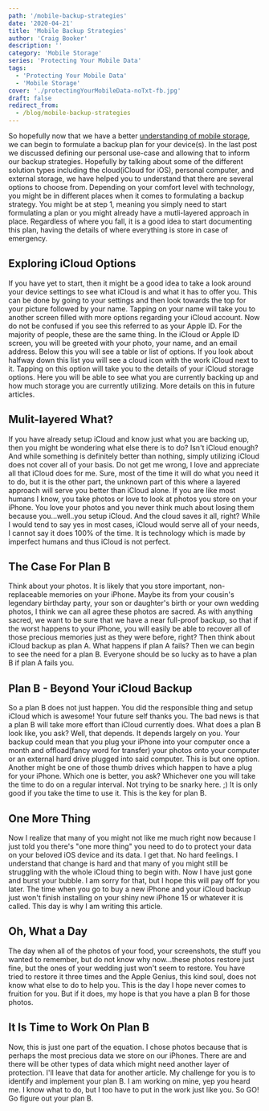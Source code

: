 ```yaml
---
path: '/mobile-backup-strategies'
date: '2020-04-21'
title: 'Mobile Backup Strategies'
author: 'Craig Booker'
description: ''
category: 'Mobile Storage'
series: 'Protecting Your Mobile Data'
tags:
  - 'Protecting Your Mobile Data'
  - 'Mobile Storage'
cover: './protectingYourMobileData-noTxt-fb.jpg'
draft: false
redirect_from:
  - /blog/mobile-backup-strategies
---
```


So hopefully now that we have a better [understanding of mobile storage](https://www.itech.plus/blog/understanding-mobile-storage/), we can begin to formulate a backup plan for your device(s). In the last post we discussed defining our personal use-case and allowing that to inform our backup strategies. Hopefully by talking about some of the different solution types including the cloud(iCloud for iOS), personal computer, and external storage, we have helped you to understand that there are several options to choose from. Depending on your comfort level with technology, you might be in different places when it comes to formulating a backup strategy. You might be at step 1, meaning you simply need to start formulating a plan or you might already have a mutli-layered approach in place. Regardless of where you fall, it is a good idea to start documenting this plan, having the details of where everything is store in case of emergency.

## Exploring iCloud Options

If you have yet to start, then it might be a good idea to take a look around your device settings to see what iCloud is and what it has to offer you. This can be done by going to your settings and then look towards the top for your picture followed by your name. Tapping on your name will take you to another screen filled with more options regarding your iCloud account. Now do not be confused if you see this referred to as your Apple ID. For the majority of people, these are the same thing. In the iCloud or Apple ID screen, you will be greeted with your photo, your name, and an email address. Below this you will see a table or list of options. If you look about halfway down this list you will see a cloud icon with the work iCloud next to it. Tapping on this option will take you to the details of your iCloud storage options. Here you will be able to see what you are currently backing up and how much storage you are currently utilizing. More details on this in future articles.

## Mulit-layered What?

If you have already setup iCloud and know just what you are backing up, then you might be wondering what else there is to do? Isn't iCloud enough? And while something is definitely better than nothing, simply utilizing iCloud does not cover all of your basis. Do not get me wrong, I love and appreciate all that iCloud does for me. Sure, most of the time it will do what you need it to do, but it is the other part, the unknown part of this where a layered approach will serve you better than iCloud alone. If you are like most humans I know, you take photos or love to look at photos you store on your iPhone. You love your photos and you never think much about losing them because you...well..you setup iCloud. And the cloud saves it all, right?
While I would tend to say yes in most cases, iCloud would serve all of your needs, I cannot say it does 100% of the time. It is technology which is made by imperfect humans and thus iCloud is not perfect.

## The Case For Plan B

Think about your photos. It is likely that you store important, non-replaceable memories on your iPhone. Maybe its from your cousin's legendary birthday party, your son or daughter's birth or your own wedding photos, I think we can all agree these photos are sacred. As with anything sacred, we want to be sure that we have a near full-proof backup, so that if the worst happens to your iPhone, you will easily be able to recover all of those precious memories just as they were before, right? Then think about iCloud backup as plan A. What happens if plan A fails? Then we can begin to see the need for a plan B. Everyone should be so lucky as to have a plan B if plan A fails you.

## Plan B - Beyond Your iCloud Backup

So a plan B does not just happen. You did the responsible thing and setup iCloud which is awesome! Your future self thanks you. The bad news is that a plan B will take more effort than iCloud currently does. What does a plan B look like, you ask? Well, that depends. It depends largely on you. Your backup could mean that you plug your iPhone into your computer once a month and offload(fancy word for transfer) your photos onto your computer or an external hard drive plugged into said computer. This is but one option. Another might be one of those thumb drives which happen to have a plug for your iPhone. Which one is better, you ask? Whichever one you will take the time to do on a regular interval. Not trying to be snarky here. ;) It is only good if you take the time to use it. This is the key for plan B.

## One More Thing

Now I realize that many of you might not like me much right now because I just told you there's "one more thing" you need to do to protect your data on your beloved iOS device and its data. I get that. No hard feelings. I understand that change is hard and that many of you might still be struggling with the whole iCloud thing to begin with. Now I have just gone and burst your bubble. I am sorry for that, but I hope this will pay off for you later. The time when you go to buy a new iPhone and your iCloud backup just won't finish installing on your shiny new iPhone 15 or whatever it is called. This day is why I am writing this article.

## Oh, What a Day

The day when all of the photos of your food, your screenshots, the stuff you wanted to remember, but do not know why now...these photos restore just fine, but the ones of your wedding just won't seem to restore. You have tried to restore it three times and the Apple Genius, this kind soul, does not know what else to do to help you. This is the day I hope never comes to fruition for you. But if it does, my hope is that you have a plan B for those photos.

## It Is Time to Work On Plan B

Now, this is just one part of the equation. I chose photos because that is perhaps the most precious data we store on our iPhones. There are and there will be other types of data which might need another layer of protection. I'll leave that data for another article. My challenge for you is to identify and implement your plan B. I am working on mine, yep you heard me. I know what to do, but I too have to put in the work just like you. So GO! Go figure out your plan B.
